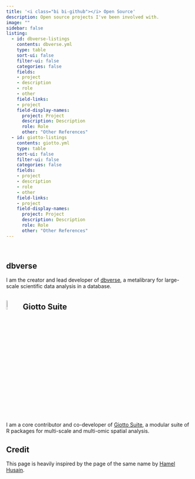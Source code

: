 ```yaml
---
title: '<i class="bi bi-github"></i> Open Source'
description: Open source projects I've been involved with.
image: ""
sidebar: false
listing: 
  - id: dbverse-listings
    contents: dbverse.yml
    type: table
    sort-ui: false
    filter-ui: false
    categories: false
    fields: 
    - project
    - description
    - role
    - other
    field-links:
    - project
    field-display-names:
      project: Project
      description: Description
      role: Role
      other: "Other References"
  - id: giotto-listings
    contents: giotto.yml
    type: table
    sort-ui: false
    filter-ui: false
    categories: false
    fields: 
    - project
    - description
    - role
    - other
    field-links:
    - project
    field-display-names:
      project: Project
      description: Description
      role: Role
      other: "Other References"
---
```


<br>

## dbverse

I am the creator and lead developer of  [dbverse](https://github.com/drieslab/dbverse), a metalibrary for large-scale scientific data analysis in a database.

::: {#dbverse-listings}
:::

## ![](./images/GiottoLogo.png){width="8%"} Giotto Suite

I am a core contributor and co-developer of [Giotto Suite](https://github.com/drieslab/Giotto), a modular suite of R packages for multi-scale and multi-omic spatial analysis. 

::: {#giotto-listings}
:::

## Credit

This page is heavily inspired by the page of the same name by [Hamel Husain](https://github.com/hamelsmu/hamel-site).